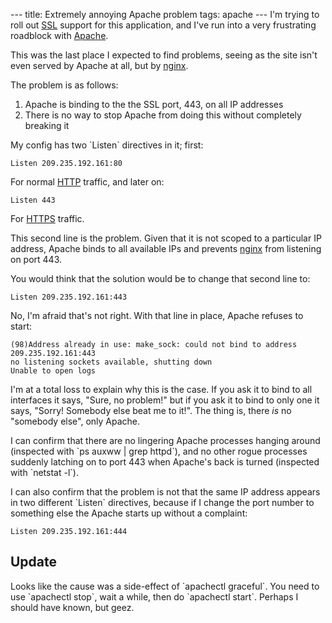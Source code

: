 ---
title: Extremely annoying Apache problem
tags: apache
---
I'm trying to roll out [[SSL]] support for this application, and I've run into a very frustrating roadblock with [[Apache]].

This was the last place I expected to find problems, seeing as the site isn't even served by Apache at all, but by [[nginx]].

The problem is as follows:

# Apache is binding to the the SSL port, 443, on all IP addresses
# There is no way to stop Apache from doing this without completely breaking it

My config has two `Listen` directives in it; first:

 Listen 209.235.192.161:80

For normal [[HTTP]] traffic, and later on:

 Listen 443

For [[HTTPS]] traffic.

This second line is the problem. Given that it is not scoped to a particular IP address, Apache binds to all available IPs and prevents [[nginx]] from listening on port 443.

You would think that the solution would be to change that second line to:

 Listen 209.235.192.161:443

No, I'm afraid that's not right. With that line in place, Apache refuses to start:

<pre>(98)Address already in use: make_sock: could not bind to address 209.235.192.161:443
no listening sockets available, shutting down
Unable to open logs</pre>

I'm at a total loss to explain why this is the case. If you ask it to bind to all interfaces it says, "Sure, no problem!" but if you ask it to bind to only one it says, "Sorry! Somebody else beat me to it!". The thing is, there ''is'' no "somebody else", only Apache.

I can confirm that there are no lingering Apache processes hanging around (inspected with `ps auxww | grep httpd`), and no other rogue processes suddenly latching on to port 443 when Apache's back is turned (inspected with `netstat -l`).

I can also confirm that the problem is not that the same IP address appears in two different `Listen` directives, because if I change the port number to something else the Apache starts up without a complaint:

 Listen 209.235.192.161:444

== Update ==

Looks like the cause was a side-effect of `apachectl graceful`. You need to use `apachectl stop`, wait a while, then do `apachectl start`. Perhaps I should have known, but geez.
